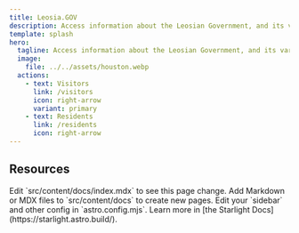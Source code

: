 ```yaml
---
title: Leosia.GOV
description: Access information about the Leosian Government, and its various departments.
template: splash
hero:
  tagline: Access information about the Leosian Government, and its various departments.
  image:
    file: ../../assets/houston.webp
  actions:
    - text: Visitors
      link: /visitors
      icon: right-arrow
      variant: primary
    - text: Residents
      link: /residents
      icon: right-arrow
---
```



## Resources

<CardGrid stagger>
	<Card title="Update content" icon="pencil">
		Edit `src/content/docs/index.mdx` to see this page change.
	</Card>
	<Card title="Add new content" icon="add-document">
		Add Markdown or MDX files to `src/content/docs` to create new pages.
	</Card>
	<Card title="Configure your site" icon="setting">
		Edit your `sidebar` and other config in `astro.config.mjs`.
	</Card>
	<Card title="Read the docs" icon="open-book">
		Learn more in [the Starlight Docs](https://starlight.astro.build/).
	</Card>
</CardGrid>
